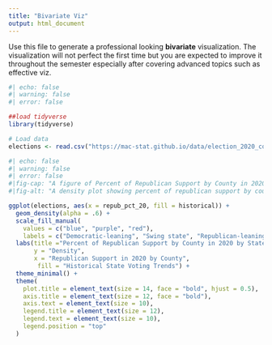 ```yaml
---
title: "Bivariate Viz"
output: html_document
---
```


Use this file to generate a professional looking **bivariate** visualization.  The visualization will not perfect the first time but you are expected to improve it throughout the semester especially after covering advanced topics such as effective viz.

```r
#| echo: false
#| warning: false
#| error: false

##load tidyverse
library(tidyverse)

# Load data
elections <- read.csv("https://mac-stat.github.io/data/election_2020_county.csv")
```

```r
#| echo: false
#| warning: false
#| error: false
#|fig-cap: "A figure of Percent of Republican Support by County in 2020 by State Historical Trends - Made by Julia Prewitt"
#|fig-alt: "A density plot showing percent of republican support by county in 2020 by state trends. On the X axis is republican support by county in 2020, on the Y axis is density, and there are three different plots on the graph, a blue one for democratic leaning state historical trends, a purple one for swing states, and a red one for republican leaning states. All three are left skewed and unimodal, with democratic leaning states having the lowest support, followed by swing states and republican leaning states. "

ggplot(elections, aes(x = repub_pct_20, fill = historical)) +
  geom_density(alpha = .6) +
  scale_fill_manual(
    values = c("blue", "purple", "red"),
    labels = c("Democratic-leaning", "Swing state", "Republican-leaning") ) +  
  labs(title ="Percent of Republican Support by County in 2020 by State Trends", 
       y = "Density", 
       x = "Republican Support in 2020 by County",
        fill = "Historical State Voting Trends") +
  theme_minimal() +
  theme(
    plot.title = element_text(size = 14, face = "bold", hjust = 0.5),  
    axis.title = element_text(size = 12, face = "bold"),
    axis.text = element_text(size = 10),
    legend.title = element_text(size = 12),
    legend.text = element_text(size = 10),
    legend.position = "top"  
  )
```
